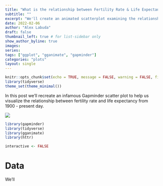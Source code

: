 ```yaml
---
title: "What is the relationship between Fertility Rate & Life Expectancy?"
subtitle: ""
excerpt: "We'll create an animated scatterplot examining the relationship between fertility rate and life expectancy from `1900 to present time"
date: 2022-02-06
author: "Alex Labuda"
draft: false
thumbnail_left: true # for list-sidebar only
show_author_byline: true
images: 
series:
tags: ["ggplot", "gganimate", "gapminder"]
categories: "plots"
layout: single
---
```


```r
knitr::opts_chunk$set(echo = TRUE, message = FALSE, warning = FALSE, fig.width = 8, fig.height = 5)
library(tidyverse)
theme_set(theme_minimal())
```

In this post we'll recreate an infamous Gapminder scatter plot to help us visualize the relationship between fertility rate and life expectancy from 1900 - present day.

![](featured.jpg)

```r
library(gapminder)
library(tidyverse)
library(gganimate)
library(httr)

interactive <- FALSE
```

# Data

We'll 






